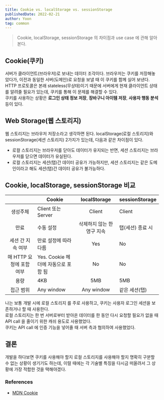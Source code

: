 ```yaml
---
title: Cookie vs. localStorage vs. sessionStorage
publishedDate: 2022-02-21
author: Yoon
tag: common
---
```


> Cookie, localStorage, sessionStorage 의 차이점과 use case 에 관해 알아본다.

## Cookie(쿠키)
서버가 클라이언트(브라우저)로 보내는 데이터 조각이다. 브라우저는 쿠키를 저장해놓았다가, 이전과 동일한 서버(도메인)로 요청을 보낼 때 이 쿠키를 함께 실어 보낸다. <br />
HTTP 프로토콜은 본래 stateless(무상태)이기 때문에 서버에게 현재 클라이언트 상태를 알려줄 필요가 있는데, 쿠키를 통해 이 문제를 해결할 수 있다. <br />
쿠키를 사용하는 상황은 **로그인 상태 정보 저장**, **장바구니 아이템 저장**, **사용자 행동 분석** 등이 있다.

## Web Storage(웹 스토리지)
웹 스토리지는 브라우저 저장소라고 생각하면 된다. localStorage(로컬 스토리지)와 sessionStorage(세션 스토리지) 2가지가 있는데, 다음과 같은 차이점이 있다.

- 로컬 스토리지는 브라우저를 닫아도 데이터가 유지되는 반면, 세션 스토리지는 브라우저를 닫으면 데이터가 유실된다.
- 로컬 스토리지는 세션(탭)간 데이터 공유가 가능하지만, 세션 스토리지는 같은 도메인이라고 해도 세션(탭)간 데이터 공유가 불가능하다.

## Cookie, localStorage, sessionStorage 비교
|        | **Cookie** | **localStorage** | **sessionStorage** |
|:------:|------------|:----------------:|--------------------|
| 생성주체 | Client 또는 Server | Client | Client |
| 만료 | 수동 설정 | 삭제하지 않는 한 영구 지속 | 탭(세션) 종료 시 |
| 세션 간 지속 여부 | 만료 설정에 따라 다름 | Yes | No |
| 매 HTTP 요청에 포함 여부 | Yes. Cookie 헤더에 자동으로 포함 됨 | No | No |
| 용량 | 4KB | 5MB | 5MB |
| 접근 범위 | Any window | Any window | 같은 세션(탭) |

나는 보통 개발 시에 로컬 스토리지 를 주로 사용하고, 쿠키는 사용자 로그인 세션을 보존하거나 할 때 사용한다. <br />
로컬 스토리지는 한 번 서버로부터 받아온 데이터를 한 동안 다시 요청할 필요가 없을 때 API call 을 줄이기 위한 캐쉬 용도로 사용했었다. <br />
쿠키는 API call 에 인증 기능을 넣어줄 때 서버 측과 협의하여 사용했었다. 

## 결론
개발을 하다보면 쿠키를 사용해야 할지 로컬 스토리지를 사용해야 할지 명확히 구분할 수 없는 상황이 생기기도 하는데, 이럴 때에는 각 기술별 특징을 다시금 떠올려서 그 상황에 가장 적합한 것을 택해야겠다.


### References
- [MDN Cookie](https://developer.mozilla.org/ko/docs/Web/HTTP/Cookies)